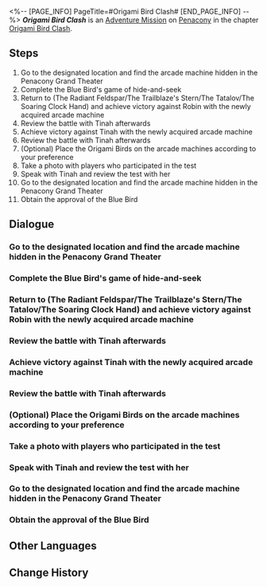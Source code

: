 <%-- [PAGE_INFO]
PageTitle=#Origami Bird Clash#
[END_PAGE_INFO] --%>
{{Stub|Dialogue.}}
{{Mission Infobox
|id            = 8023105
|title         = 
|image         = <!--Mission Origami Bird Clash.png-->
|type          = Adventure
|event_name    = 
|chapter       = Origami Bird Clash
|requirements  = [[Adventure Mission]] ''[[Origami Bird Clash]]'' completed
|summary       = <!--official mission summary from Fate's Atlas-->
|characters    = Blue Bird; Trailblazer
|startLocation = [[Penacony]] - [[Penacony Grand Theater]]
|world         = Penacony
|area          = Penacony Grand Theater
|prev          = 
|next          = Origami Bird Clash: Collector's Edition
|rewards       = Stellar Jade*30; Traveler's Guide*4; Lost Crystal*4; Credit*60,000
}}
'''''Origami Bird Clash''''' is an [[Adventure Mission]] on [[Penacony]] in the chapter [[Origami Bird Clash]].

==Steps==
# Go to the designated location and find the arcade machine hidden in the Penacony Grand Theater
# Complete the Blue Bird's game of hide-and-seek
# Return to (The Radiant Feldspar/The Trailblaze's Stern/The Tatalov/The Soaring Clock Hand) and achieve victory against Robin with the newly acquired arcade machine
# Review the battle with Tinah afterwards
# Achieve victory against Tinah with the newly acquired arcade machine
# Review the battle with Tinah afterwards
# (Optional) Place the Origami Birds on the arcade machines according to your preference
# Take a photo with players who participated in the test
# Speak with Tinah and review the test with her
# Go to the designated location and find the arcade machine hidden in the Penacony Grand Theater
# Obtain the approval of the Blue Bird

<!--
==Gameplay Notes==

--><!--
==Trial Character==

-->
==Dialogue==
{{Stub Dialogue}}
===Go to the designated location and find the arcade machine hidden in the Penacony Grand Theater===
{{Mission Description|type=adventure|location=Penacony Grand Theater|You have received an invitation from The Family &mdash; Tinah of the Iris Family invites you to test a match-3 puzzle battle game called "Origami Bird Clash."<br />It doesn't seem like a scam... So, go take a look? There's nothing to lose.}}
{{Dialogue Start}}
:{{tx}}
{{Dialogue End}}

===Complete the Blue Bird's game of hide-and-seek===
{{Dialogue Start}}
:{{tx}}
{{Dialogue End}}

===Return to (The Radiant Feldspar/The Trailblaze's Stern/The Tatalov/The Soaring Clock Hand) and achieve victory against Robin with the newly acquired arcade machine===
{{Dialogue Start}}
:{{tx}}
{{Dialogue End}}

===Review the battle with Tinah afterwards===
{{Dialogue Start}}
:{{tx}}
{{Dialogue End}}

===Achieve victory against Tinah with the newly acquired arcade machine===
{{Dialogue Start}}
:{{tx}}
{{Dialogue End}}

===Review the battle with Tinah afterwards===
{{Dialogue Start}}
:{{tx}}
{{Dialogue End}}

===(Optional) Place the Origami Birds on the arcade machines according to your preference===
{{Dialogue Start}}
:{{tx}}
{{Dialogue End}}

===Take a photo with players who participated in the test===
{{Dialogue Start}}
:{{tx}}
{{Dialogue End}}

===Speak with Tinah and review the test with her===
{{Dialogue Start}}
:{{tx}}
{{Dialogue End}}

===Go to the designated location and find the arcade machine hidden in the Penacony Grand Theater===
{{Dialogue Start}}
:{{tx}}
{{Dialogue End}}

===Obtain the approval of the Blue Bird===
{{Dialogue Start}}
:{{tx}}
{{Dialogue End}}

==Other Languages==
{{Other Languages
|en   = Origami Bird Clash
|zhs  = 「折纸小鸟对对碰」
|zht  = 「摺紙小鳥對對碰」
|ja   = 「折り紙の小鳥マッチ」
|ko   = 「종이새 팡팡」
|es   = Choque de pajaritos de papel
|fr   = Rififruit chez les oiseaux en origami
|ru   = Бумажная дуэль
|th   = นกกระดาษตะลุมบอน
|vi   = Chim Giấy Đại Chiến
|de   = Origamivogel-Matching
|id   = Adu Jotos Burung Origami
|pt   = Choque de Pássaro de Origami
}}

==Change History==
{{Change History|2.3}}
